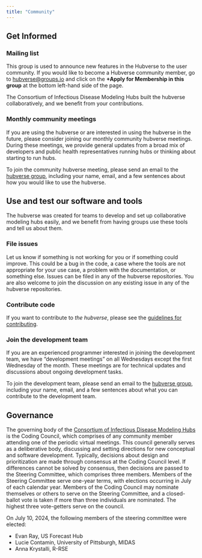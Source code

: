 ```yaml
---
title: "Community"
---
```


## Get Informed 

### Mailing list

This group is used to announce new features in the Hubverse to the user
community. If you would like to become a Hubverse community member, go to
[hubverse@groups.io](https://groups.io/g/hubverse) and click on the **+Apply
for Membership in this group** at the bottom left-hand side of the page.

The Consortium of Infectious Disease Modeling Hubs built the hubverse
collaboratively, and we benefit from your contributions.

### Monthly community meetings

If you are using the hubverse or are interested in using the hubverse in the
future, please consider joining our monthly community hubverse meetings.
During these meetings, we provide general updates from a broad mix of
developers and public health representatives running hubs or thinking about
starting to run hubs.

To join the community hubverse meeting, please send an email to the <a
href="mailto:hubverse+owner@groups.io">hubverse group</a>, including your name,
email, and a few sentences about how you would like to use the hubverse.


## Use and test our software and tools

The hubverse was created for teams to develop and set up collaborative modeling hubs easily, and we benefit from having groups use these tools and tell us about them.

### File issues

Let us know if something is not working for you or if something could improve. This could be a bug in the code, a case where the tools are not appropriate for your use case, a problem with the documentation, or something else. Issues can be filed in any of the hubverse repositories. You are also welcome to join the discussion on any existing issue in any of the hubverse repositories.

### Contribute code

If you want to contribute to *the hubverse*, please see the [guidelines for contributing](https://hubverse-org.github.io/hubUtils/CONTRIBUTING.html).

### Join the development team

If you are an experienced programmer interested in joining the development team, we have "development meetings" on all Wednesdays except the first Wednesday of the month. These meetings are for technical updates and discussions about ongoing development tasks.

To join the development team, please send an email to the <a href="mailto:hubverse+owner@groups.io">hubverse group</a>, including your name, email, and a few sentences about what you can contribute to the development team.

## Governance

The governing body of the [Consortium of Infectious Disease Modeling Hubs](who-we-are.md) is the Coding Council, which comprises of any community member attending one of the periodic virtual meetings. This council generally serves as a deliberative body, discussing and setting directions for new conceptual and software development. Typically, decisions about design and prioritization are made through consensus at the Coding Council level. If differences cannot be solved by consensus, then decisions are passed to the Steering Committee, which comprises three members. Members of the Steering Committee serve one-year terms, with elections occurring in July of each calendar year. Members of the Coding Council may nominate themselves or others to serve on the Steering Committee, and a closed-ballot vote is taken if more than three individuals are nominated. The highest three vote-getters serve on the council.

On July 10, 2024, the following members of the steering committee were elected:

- Evan Ray, US Forecast Hub
- Lucie Contamin, University of Pittsburgh, MIDAS
- Anna Krystalli, R-RSE

